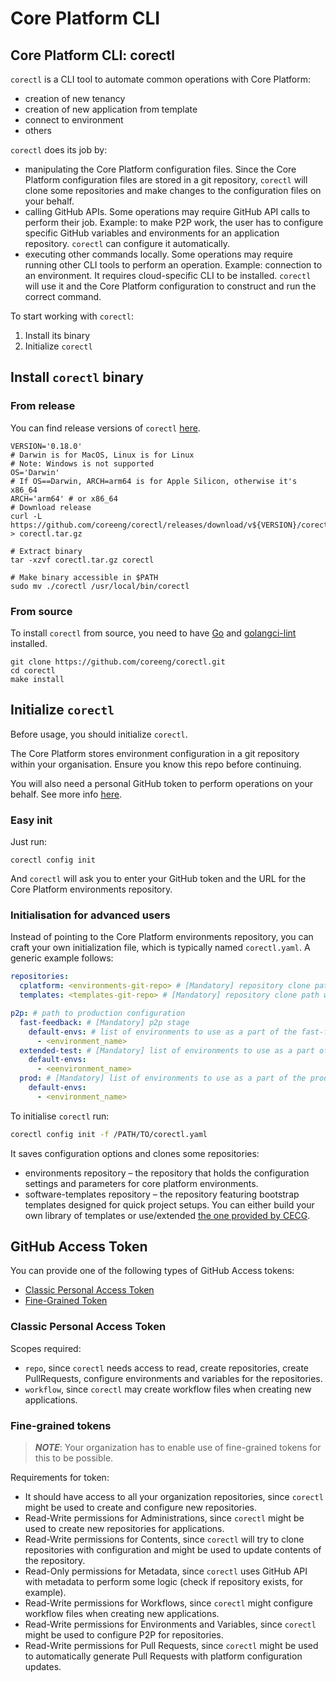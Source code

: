 # Core Platform CLI

## Core Platform CLI: corectl

`corectl` is a CLI tool to automate common operations with Core Platform:

- creation of new tenancy
- creation of new application from template
- connect to environment
- others

`corectl` does its job by:

- manipulating the Core Platform configuration files.
  Since the Core Platform configuration files are stored in a git repository, `corectl` will clone
  some repositories and make changes to the configuration files on your behalf.
- calling GitHub APIs.
  Some operations may require GitHub API calls to perform their job.
  Example: to make P2P work,
  the user has to configure specific GitHub variables and environments for an application repository.
  `corectl` can configure it automatically.
- executing other commands locally.
  Some operations may require running other CLI tools to perform an operation.
  Example: connection to an environment.
  It requires cloud-specific CLI to be installed.
  `corectl` will use it and the Core Platform configuration to construct and run the correct command.

To start working with `corectl`:

1. Install its binary
2. Initialize `corectl`

## Install `corectl` binary

### From release

You can find release versions of `corectl` [here](https://github.com/coreeng/corectl/releases).

```shell
VERSION='0.18.0'
# Darwin is for MacOS, Linux is for Linux
# Note: Windows is not supported
OS='Darwin'
# If OS==Darwin, ARCH=arm64 is for Apple Silicon, otherwise it's x86_64
ARCH='arm64' # or x86_64
# Download release
curl -L https://github.com/coreeng/corectl/releases/download/v${VERSION}/corectl_${OS}_${ARCH}.tar.gz > corectl.tar.gz

# Extract binary
tar -xzvf corectl.tar.gz corectl

# Make binary accessible in $PATH
sudo mv ./corectl /usr/local/bin/corectl
```

### From source

To install `corectl` from source, you need to have [Go](https://go.dev/learn/) and [golangci-lint](https://golangci-lint.run/) installed.

```shell
git clone https://github.com/coreeng/corectl.git
cd corectl
make install
```

## Initialize `corectl`

Before usage, you should initialize `corectl`.

The Core Platform stores environment configuration in a git repository within your organisation. Ensure you know this repo before continuing.

You will also need a personal GitHub token to perform operations on your behalf. See more info [here](#github-access-token).

### Easy init

Just run:

```shell
corectl config init
```

And `corectl` will ask you to enter your GitHub token and the URL for the Core Platform environments repository.

### Initialisation for advanced users

Instead of pointing to the Core Platform environments repository, you can craft your own initialization file, which is typically named `corectl.yaml`. A generic example follows:

```yaml
repositories:
  cplatform: <environments-git-repo> # [Mandatory] repository clone path with your environments configuration
  templates: <templates-git-repo> # [Mandatory] repository clone path with your software templates, optionally you can use our template repo: https://github.com/coreeng/core-platform-software-templates.git

p2p: # path to production configuration
  fast-feedback: # [Mandatory] p2p stage
    default-envs: # list of environments to use as a part of the fast-feedback stage, must match env names defined in repositories.cplatform
      - <environment_name>
  extended-test: # [Mandatory] list of environments to use as a part of the extended-test stage, , must match env names defined in repositories.cplatform
    default-envs:
      - <eenvironment_name>
  prod: # [Mandatory] list of environments to use as a part of the prod stage, , must match env names defined in repositories.cplatform
    default-envs:
      - <environment_name>
```

To initialise `corectl` run:

```bash
corectl config init -f /PATH/TO/corectl.yaml
```

It saves configuration options and clones some repositories:

- environments repository – the repository that holds the configuration settings and parameters for core platform
  environments.
- software-templates repository – the repository featuring bootstrap templates designed for quick project setups.
  You can either build your own library of templates or use/extended [the one provided by CECG](https://github.com/coreeng/core-platform-software-templates).

## GitHub Access Token

You can provide one of the following types of GitHub Access tokens:

- [Classic Personal Access Token](#classic-personal-access-token)
- [Fine-Grained Token](#fine-grained-tokens)

### Classic Personal Access Token

Scopes required:

- `repo`, since `corectl` needs access to read, create repositories, create PullRequests, configure environments and variables for the repositories.
- `workflow`, since `corectl` may create workflow files when creating new applications.

### Fine-grained tokens

> **_NOTE_**: Your organization has to enable use of fine-grained tokens for this to be possible.

Requirements for token:

- It should have access to all your organization repositories, since `corectl` might be used to create and configure new repositories.
- Read-Write permissions for Administrations, since `corectl` might be used to create new repositories for applications.
- Read-Write permissions for Contents, since `corectl` will try to clone repositories with configuration and might be used to update contents of the repository.
- Read-Only permissions for Metadata, since `corectl` uses GitHub API with metadata to perform some logic (check if repository exists, for example).
- Read-Write permissions for Workflows, since `corectl` might configure workflow files when creating new applications.
- Read-Write permissions for Environments and Variables, since `corectl` might be used to configure P2P for repositories.
- Read-Write permissions for Pull Requests, since `corectl` might be used to automatically generate Pull Requests with platform configuration updates.
